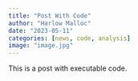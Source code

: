 ```yaml
---
title: "Post With Code"
author: "Harlow Malloc"
date: "2023-05-11"
categories: [news, code, analysis]
image: "image.jpg"
---
```


This is a post with executable code.

